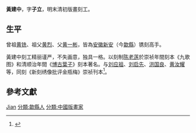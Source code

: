 {{Otheruses|黄建中}}

'''黃建中'''{{BD|？||？|}}，字'''子立'''，明末清初版畫刻工。

== 生平 ==
曾祖[[黄铣|黄铣]]、祖父[[黄烈|黄烈]]、父[[黄一彬|黄一彬]]，皆為[[安徽|安徽]][[新安|新安]]（今[[歙縣|歙縣]]）镌刻高手。

黃建中刻工精丽谨严，不失画意，独具一格。以刻制[[陈老莲|陈老莲]]於崇祯年間刻本《九歌图》和清顺治年間《[[博古葉子|博古葉子]]》刻本著名。与[[刘应祖|刘应祖]]、[[刘启先|刘启先]]、[[洪国良|洪国良]]、[[黄汝耀|黄汝耀]]等，同刻《新刻绣像批评金瓶梅》崇祯刊本<ref name="中国古代插图史">{{cite book |author=徐小蛮、王福康|title=《中国古代插图史》 |date=2007-12|publisher=上海古籍出版社 |location=中國 |language=zh-hans |isbn=9787532546787}}</ref>。

== 參考文獻 ==
{{reflist}}

{{Authority control}}
{{DEFAULTSORT:Huang黄}}
[[分類:黃姓|Jian]]
[[分類:歙縣人|分類:歙縣人]]
[[分類:中國版畫家|分類:中國版畫家]]